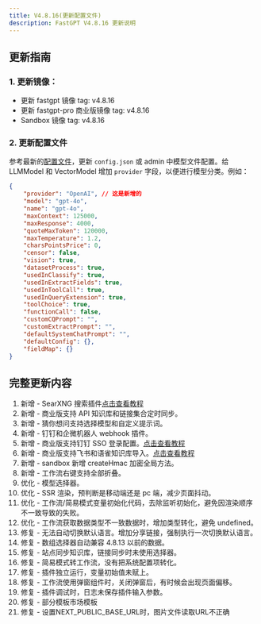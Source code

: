 ```yaml
---
title: V4.8.16(更新配置文件)
description: FastGPT V4.8.16 更新说明
---
```


## 更新指南

### 1. 更新镜像：

- 更新 fastgpt 镜像 tag: v4.8.16
- 更新 fastgpt-pro 商业版镜像 tag: v4.8.16
- Sandbox 镜像 tag: v4.8.16

### 2. 更新配置文件

参考最新的[配置文件](/docs/development/configuration/)，更新 `config.json` 或 admin 中模型文件配置。给 LLMModel 和 VectorModel 增加 `provider` 字段，以便进行模型分类。例如：

```json
{
    "provider": "OpenAI", // 这是新增的
    "model": "gpt-4o",
    "name": "gpt-4o",
    "maxContext": 125000,
    "maxResponse": 4000,
    "quoteMaxToken": 120000,
    "maxTemperature": 1.2,
    "charsPointsPrice": 0,
    "censor": false,
    "vision": true,
    "datasetProcess": true,
    "usedInClassify": true,
    "usedInExtractFields": true,
    "usedInToolCall": true,
    "usedInQueryExtension": true,
    "toolChoice": true,
    "functionCall": false,
    "customCQPrompt": "",
    "customExtractPrompt": "",
    "defaultSystemChatPrompt": "",
    "defaultConfig": {},
    "fieldMap": {}
}
```



## 完整更新内容

1. 新增 - SearXNG 搜索插件[点击查看教程](/docs/guide/plugins/searxng_plugin_guide/)
2. 新增 - 商业版支持 API 知识库和链接集合定时同步。
3. 新增 - 猜你想问支持选择模型和自定义提示词。
4. 新增 - 钉钉和企微机器人 webhook 插件。
5. 新增 - 商业版支持钉钉 SSO 登录配置。[点击查看教程](/docs/guide/admin/sso_dingtalk/)
6. 新增 - 商业版支持飞书和语雀知识库导入。[点击查看教程](/docs/guide/knowledge_base/lark_dataset/)
7. 新增 - sandbox 新增 createHmac 加密全局方法。
8. 新增 - 工作流右键支持全部折叠。
9. 优化 - 模型选择器。
10. 优化 - SSR 渲染，预判断是移动端还是 pc 端，减少页面抖动。
11. 优化 - 工作流/简易模式变量初始化代码，去除监听初始化，避免因渲染顺序不一致导致的失败。
12. 优化 - 工作流获取数据类型不一致数据时，增加类型转化，避免 undefined。
13. 修复 - 无法自动切换默认语言。增加分享链接，强制执行一次切换默认语言。
14. 修复 - 数组选择器自动兼容 4.8.13 以前的数据。
15. 修复 - 站点同步知识库，链接同步时未使用选择器。
16. 修复 - 简易模式转工作流，没有把系统配置项转化。
17. 修复 - 插件独立运行，变量初始值未赋上。
18. 修复 - 工作流使用弹窗组件时，关闭弹窗后，有时候会出现页面偏移。
19. 修复 - 插件调试时，日志未保存插件输入参数。
20. 修复 - 部分模板市场模板
21. 修复 - 设置NEXT_PUBLIC_BASE_URL时，图片文件读取URL不正确
